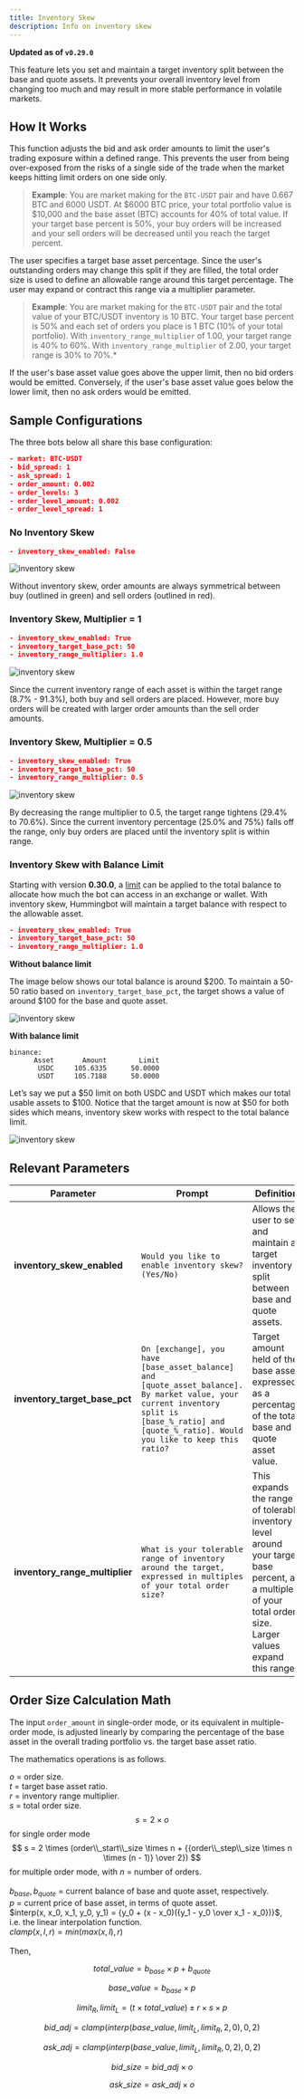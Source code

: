 ```yaml
---
title: Inventory Skew
description: Info on inventory skew
---
```


**Updated as of `v0.29.0`**

This feature lets you set and maintain a target inventory split between the base and quote assets. It prevents your overall inventory level from changing too much and may result in more stable performance in volatile markets.

## How It Works

This function adjusts the bid and ask order amounts to limit the user's trading exposure within a defined range. This prevents the user from being over-exposed from the risks of a single side of the trade when the market keeps hitting limit orders on one side only.

> **Example**: You are market making for the `BTC-USDT` pair and have 0.667 BTC and 6000 USDT. At $6000 BTC price, your total portfolio value is $10,000 and the base asset (BTC) accounts for 40% of total value. If your target base percent is 50%, your buy orders will be increased and your sell orders will be decreased until you reach the target percent.

The user specifies a target base asset percentage. Since the user's outstanding orders may change this split if they are filled, the total order size is used to define an allowable range around this target percentage. The user may expand or contract this range via a multiplier parameter.

> **Example**: You are market making for the `BTC-USDT` pair and the total value of your BTC/USDT inventory is 10 BTC. Your target base percent is 50% and each set of orders you place is 1 BTC (10% of your total portfolio). With `inventory_range_multiplier` of 1.00, your target range is 40% to 60%. With `inventory_range_multiplier` of 2.00, your target range is 30% to 70%.\*

If the user's base asset value goes above the upper limit, then no bid orders would be emitted. Conversely, if the user's base asset value goes below the lower limit, then no ask orders would be emitted.

## Sample Configurations

The three bots below all share this base configuration:

```json
- market: BTC-USDT
- bid_spread: 1
- ask_spread: 1
- order_amount: 0.002
- order_levels: 3
- order_level_amount: 0.002
- order_level_spread: 1
```

### No Inventory Skew

```json
- inventory_skew_enabled: False
```

![inventory skew](no-inventory-skew.png)

Without inventory skew, order amounts are always symmetrical between buy (outlined in green) and sell orders (outlined in red).

### Inventory Skew, Multiplier = 1

```json
- inventory_skew_enabled: True
- inventory_target_base_pct: 50
- inventory_range_multiplier: 1.0
```

![inventory skew](skew-with-multiplier-1.png)

Since the current inventory range of each asset is within the target range (8.7% - 91.3%), both buy and sell orders are placed. However, more buy orders will be created with larger order amounts than the sell order amounts.

### Inventory Skew, Multiplier = 0.5

```json
- inventory_skew_enabled: True
- inventory_target_base_pct: 50
- inventory_range_multiplier: 0.5
```

![inventory skew](skew-with-multiplier-0.5.png)

By decreasing the range multiplier to 0.5, the target range tightens (29.4% to 70.6%). Since the current inventory percentage (25.0% and 75%) falls off the range, only buy orders are placed until the inventory split is within range.

### Inventory Skew with Balance Limit

Starting with version **0.30.0**, a [limit](https://docs.hummingbot.io/operation/commands/balance/#balance-limit-exchange-asset-amount) can be applied to the total balance to allocate how much the bot can access in an exchange or wallet. With inventory skew, Hummingbot will maintain a target balance with respect to the allowable asset.

```json
- inventory_skew_enabled: True
- inventory_target_base_pct: 50
- inventory_range_multiplier: 1.0
```

**Without balance limit**

The image below shows our total balance is around $200. To maintain a 50-50 ratio based on `inventory_target_base_pct`, the target shows a value of around $100 for the base and quote asset.

![inventory skew](skew_without_limit.png)

**With balance limit**

```
binance:
      Asset       Amount        Limit
       USDC     105.6335      50.0000
       USDT     105.7188      50.0000
```

Let’s say we put a $50 limit on both USDC and USDT which makes our total usable assets to $100. Notice that the target amount is now at \$50 for both sides which means, inventory skew works with respect to the total balance limit.

![inventory skew](skew_with_limit.png)

## Relevant Parameters

| Parameter                      | Prompt                                                                                                                                                                                            | Definition                                                                                                                                                    |
| ------------------------------ | ------------------------------------------------------------------------------------------------------------------------------------------------------------------------------------------------- | ------------------------------------------------------------------------------------------------------------------------------------------------------------- |
| **inventory_skew_enabled**     | `Would you like to enable inventory skew? (Yes/No)`                                                                                                                                               | Allows the user to set and maintain a target inventory split between base and quote assets.                                                                   |
| **inventory_target_base_pct**  | `On [exchange], you have [base_asset_balance] and [quote_asset_balance]. By market value, your current inventory split is [base_%_ratio] and [quote_%_ratio]. Would you like to keep this ratio?` | Target amount held of the base asset, expressed as a percentage of the total base and quote asset value.                                                      |
| **inventory_range_multiplier** | `What is your tolerable range of inventory around the target, expressed in multiples of your total order size?`                                                                                   | This expands the range of tolerable inventory level around your target base percent, as a multiple of your total order size. Larger values expand this range. |

## Order Size Calculation Math

The input `order_amount` in single-order mode, or its equivalent in multiple-order mode, is adjusted linearly by comparing the percentage of the base asset in the overall trading portfolio vs. the target base asset ratio.

The mathematics operations is as follows.

$o$ = order size.<br/>
$t$ = target base asset ratio.<br />
$r$ = inventory range multiplier.<br />
$s$ = total order size.<br />
$$ s = 2 \times o$$ for single order mode
$$ s = 2 \times (order\\_start\\_size \times n + {{order\\_step\\_size \times n \times (n - 1)} \over 2}) $$ for multiple order mode, with $n$ = number of orders.<br/><br/>
$b_{base}, b_{quote}$ = current balance of base and quote asset, respectively.<br />
$p$ = current price of base asset, in terms of quote asset. <br/>
$interp(x, x_0, x_1, y_0, y_1) = {y_0 + (x - x_0)({y_1 - y_0 \over x_1 - x_0})}$, i.e. the linear interpolation function.<br/>
$clamp(x, l, r) = min(max(x, l), r)$<br/><br/>
Then,<br/>

$$total\_value=b_{base} \times p + b_{quote}$$

$$base\_value=b_{base} \times p $$

$$limit_{R}, limit_{L} = (t \times total\_value) \pm r \times s \times p $$

$$bid\_adj=clamp(interp(base\_value, limit_{L}, limit_{R}, 2, 0), 0, 2)$$

$$ask\_adj=clamp(interp(base\_value, limit_{L}, limit_{R}, 0, 2), 0, 2)$$

$$bid\_size=bid\_adj \times o$$

$$ask\_size=ask\_adj \times o$$

